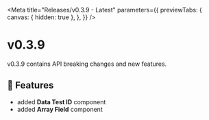 
<Meta
  title="Releases/v0.3.9 - Latest"
  parameters={{
    previewTabs: {
      canvas: { hidden: true },
    },
  }}
/>

# v0.3.9

v0.3.9 contains API breaking changes and new features.

## 🚀 Features

- added **Data Test ID** component
- added **Array Field** component
